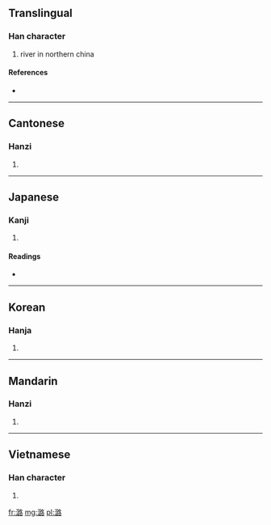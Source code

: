 ==Translingual==

===Han character===
{{Han char|rn=85|rad=水|as=12|sn=15|four=3716<sub>4</sub>|canj=水口一口 (ERMR)}}

# river in northern china

====References====
* {{Han ref|kx=0649.120|dkj=18243|dj=1059.070|hdz=31741.010|uh=6F5E|ud=28510|bh=E9F0|bd=59888}}

----

==Cantonese==

===Hanzi===
{{yue-hanzi|jyut=|y=lou6}}

# {{defn|Cantonese|sort=水12}}

----

==Japanese==

===Kanji===
{{ja-kanji|grade=|rs=水12}}

# {{defn|Japanese|sort=水12}}

====Readings====
* {{ja-readings|on=[[ろ]] (ro), [[る]] (ru)|kun=}}

----

==Korean==

===Hanja===
{{ko-hanja|hangeul=로>노|eumhun=|rv=ro>no|mr=ro>no|y=lo>no}}

# {{defn|Korean|sort=水12}}

----

==Mandarin==

===Hanzi===
{{cmn-hanzi|pin=[[lù]] ([[lu4]]), [[sùn]] ([[sun4]])|wg=lu<sup>4</sup>, sun<sup>4</sup>}}

# {{defn|Mandarin|sort=水12}}

----

==Vietnamese==

===Han character===
{{vi-hantu|[[lộ]]|rs=水12}}

# {{defn|Vietnamese|sort=水12}}

[[fr:潞]]
[[mg:潞]]
[[pl:潞]]